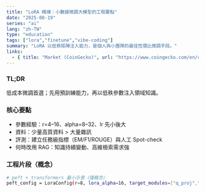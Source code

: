 ```yaml
---
title: "LoRA 精煉：小數據微調大模型的工程要點"
date: "2025-08-19"
series: "ai"
lang: "zh-TW"
type: "education"
tags: ["lora","finetune","vibe-coding"]
summary: "LoRA 以低秩矩陣注入能力，是個人與小團隊的最佳性價比微調手段。"
links:
  - { title: "Market (CoinGecko)", url: "https://www.coingecko.com/en/coins/lora" }
---
```


### TL;DR
低成本微調首選；先用預訓練能力，再以低秩參數注入領域知識。

### 核心要點
- 參數經驗：r=4–16、alpha=8–32、lr 先小後大
- 資料：少量高質資料 > 大量雜訊
- 評測：建立任務級指標（EM/F1/ROUGE）與人工 Spot-check
- 何時改用 RAG：知識持續變動、高維檢索需求強

### 工程片段（概念）
```bash
# peft + transformers 最小示意（僅概念）
peft_config = LoraConfig(r=8, lora_alpha=16, target_modules=["q_proj","v_proj"])
```
